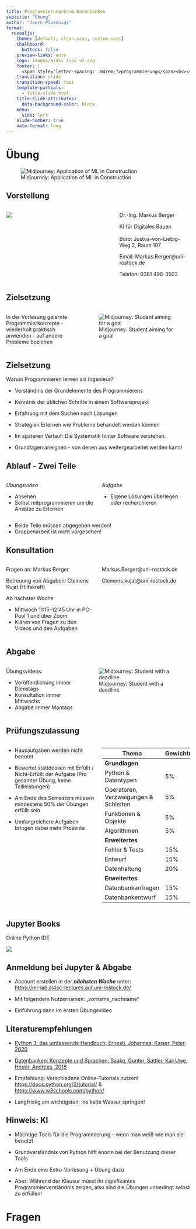 ```yaml
---
title: Programmierung<br>& Datenbanken
subtitle: "Übung"
author: "Joern Ploennigs"
format:
  revealjs:
    theme: [default, clean.scss, custom.scss]
    chalkboard: 
      buttons: false
    preview-links: auto
    logo: images/ai4sc_logo_v2.svg
    footer: |
      <span style="letter-spacing: .04rem;">programmierung</span><br><span style="letter-spacing: .0rem;">und datenbanken</span>
    transition: slide
    transition-speed: fast
    template-partials:
      - title-slide.html
    title-slide-attributes:
      data-background-color: black
    menu:
      side: left
    slide-number: true
    date-format: long
---
```




# Übung {background="#333"}
<div class="midjourneyXX_frame">
![Midjourney: Application of ML in Construction](images/ueberblick/mj_application_of_machine_learning_in_construction.png){class="midjourneyXX"}
</div>


## Vorstellung 

:::: {.columns}
::: {.column width="60%"}
![](images/01f_Uebung_Intro/Markus_Berger.jpg)
:::
::: {.column width="40%"}
Dr.-Ing. Markus Berger

KI für Digitales Bauen
<br>
<br>
Büro: Justus-von-Liebig-Weg 2, Raum 107

Email: Markus.Berger@uni-rostock.de

Telefon: 0381 498-3503
:::
::::


## Zielsetzung

:::: {.columns}
::: {.column width="40%"}
In der Vorlesung gelernte Programmierkonzepte
- wiederholt praktisch anwenden
- auf andere Probleme beziehen
:::
::: {.column width="60%"}
<div class="midjourneyXX_frame">
![Midjourney: Student aiming for a goal](images/01f_Uebung_Intro/mj_student.png){class="midjourneyXX"}
</div>
:::
::::



## Zielsetzung

Warum Programmieren lernen als Ingenieur?

- Verständnis der Grundelemente des Programmierens
- Kenntnis der üblichen Schritte in einem Softwareprojekt
- Erfahrung mit dem Suchen nach Lösungen
- Strategien Erlernen wie Probleme behandelt werden können

- Im späteren Verlauf: Die Systematik hinter Software verstehen.

- Grundlagen aneignen - von denen aus weitergearbeitet werden kann!

## Ablauf - Zwei Teile

:::: {.columns}
::: {.column width="50%"}
*Übungsvideo*

- Ansehen
- Selbst mitprogrammieren um die Ansätze zu Erlernen
:::
::: {.column width="50%"}
*Aufgabe*

- Eigene Lösungen überlegen oder recherchieren
:::
::::

- Beide Teile müssen abgegeben werden!
- Gruppenarbeit ist nicht vorgesehen!

## Konsultation

:::: {.columns}
::: {.column width="50%"}
Fragen an: Markus Berger 

Betreuung von Abgaben: Clemens Kujat (Hilfskraft)

Ab nächster Woche

- Mittwoch 11:15–12:45 Uhr in PC-Pool 1 und über Zoom
- Klären von Fragen zu den Videos und den Aufgaben


:::
::: {.column width="50%"}

Markus.Berger@uni-rostock.de

Clemens.kujat@uni-rostock.de
:::
::::



## Abgabe
:::: {.columns}
::: {.column width="40%"}
Übungsvideos:

- Veröffentlichung immer Dienstags
- Konsultation immer Mittwochs
- Abgabe immer Montags
:::
::: {.column width="60%"}
<div class="midjourneyXX_frame">
![Midjourney: Student with a deadline](images/01f_Uebung_Intro/mj_student2.png){class="midjourneyXX"}
</div>
:::
::::


## Prüfungszulassung
:::: {.columns}
::: {.column width="50%"}
- Hausaufgaben werden nicht benotet
- Bewertet stattdessen mit Erfüllt / Nicht-Erfüllt der Aufgabe (Pro gesamter Übung, keine Teilleistungen)

- Am Ende des Semesters müssen mindestens 50% der Übungen erfüllt sein
- Umfangreichere Aufgaben bringen dabei mehr Prozente
:::
::: {.column width="50%"}
| Thema                                   | Gewichtung |
|----------------------------------------|------------|
| **Grundlagen**   |         |
| Python & Datentypen                    | 5%         |
| Operatoren, Verzweigungen & Schleifen | 5%         |
| Funktionen & Objekte                  | 5%         |
| Algorithmen                            | 5%         |
| **Erweitertes**   |         |
| Fehler & Tests | 15%        |
| Entwurf        | 15%        |
| Datenhaltung   | 20%        |
| **Erweitertes**   |         |
| Datenbankanfragen | 15%        |
| Datenbankentwurf  | 15%        |

:::
::::



## Jupyter Books

Online Python IDE

![](images/01f_Uebung_Intro/jupyterlab-markdown.png)



## Anmeldung bei Jupyter & Abgabe

- Account erstellen in der ***nächsten Woche*** unter: <br>[https://ml-lab.ai4sc-lectures.auf.uni-rostock.de/](https://ml-lab.ai4sc-lectures.auf.uni-rostock.de/)

- Mit folgendem Nutzernamen: „vorname_nachname“

- Einführung dann im ersten Übungsvideo



## Literaturempfehlungen

- [Python 3: das umfassende Handbuch; Ernesti, Johannes, Kaiser, Peter, 2020](https://find.ub.uni-rostock.de/id%7Bcolon%7D169925365X)
- [Datenbanken: Konzepte und Sprachen; Saake, Gunter, Sattler, Kai-Uwe, Heuer, Andreas, 2018](https://find.ub.uni-rostock.de/id%7Bcolon%7D1632747588)

- Empfehlung: Verschiedene Online-Tutorials nutzen!
[https://docs.python.org/3/tutorial/](https://docs.python.org/3/tutorial/) & [https://www.w3schools.com/python/](https://www.w3schools.com/python/) 

- Langfristig am wichtigsten: Ins kalte Wasser springen!


## Hinweis: KI

- Mächtige Tools für die Programmierung – wenn man weiß wie man sie benutzt

- Grundverständnis von Python hilft enorm bei der Benutzung dieser Tools
- Am Ende eine Extra-Vorlesung + Übung dazu

- Aber: Während der Klausur müsst ihr signifikantes Programmierverständnis zeigen, also sind die Übungen unbedingt selbst zu erfüllen!



# Fragen {background="#000" background-video="images/mj_questions.mp4" background-video-loop="true" background-video-muted="true"} 

